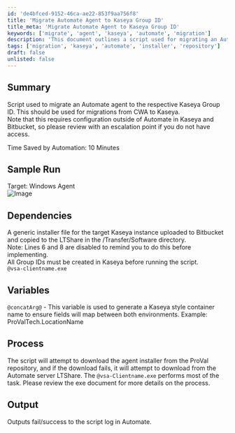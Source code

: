 ```yaml
---
id: 'de4bfced-9152-46ca-ae22-853f9aa756f8'
title: 'Migrate Automate Agent to Kaseya Group ID'
title_meta: 'Migrate Automate Agent to Kaseya Group ID'
keywords: ['migrate', 'agent', 'kaseya', 'automate', 'migration']
description: 'This document outlines a script used for migrating an Automate agent to the respective Kaseya Group ID. It includes details on dependencies, process, and expected outputs, ensuring a smooth transition from CWA to Kaseya.'
tags: ['migration', 'kaseya', 'automate', 'installer', 'repository']
draft: false
unlisted: false
---
```

## Summary

Script used to migrate an Automate agent to the respective Kaseya Group ID. This should be used for migrations from CWA to Kaseya.  
Note that this requires configuration outside of Automate in Kaseya and Bitbucket, so please review with an escalation point if you do not have access.

Time Saved by Automation: 10 Minutes

## Sample Run

Target: Windows Agent  
![Image](../../../static/img/Kaseya-Migration-Process/image_1.png)

## Dependencies

A generic installer file for the target Kaseya instance uploaded to Bitbucket and copied to the LTShare in the /Transfer/Software directory.  
Note: Lines 6 and 8 are disabled to remind you to do this before implementing.  
All Group IDs must be created in Kaseya before running the script.  
`@vsa-clientname.exe`

## Variables

`@concatArg@` - This variable is used to generate a Kaseya style container name to ensure fields will map between both environments. Example: ProValTech.LocationName

## Process

The script will attempt to download the agent installer from the ProVal repository, and if the download fails, it will attempt to download from the Automate server LTShare. The `@vsa-Clientname.exe` performs most of the task. Please review the exe document for more details on the process.

## Output

Outputs fail/success to the script log in Automate.











